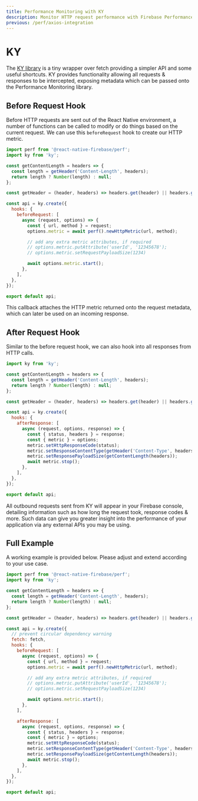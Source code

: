 ```yaml
---
title: Performance Monitoring with KY
description: Monitor HTTP request performance with Firebase Performance Monitoring and KY.
previous: /perf/axios-integration
---
```


# KY

The [KY library](https://github.com/sindresorhus/ky) is a tiny wrapper over fetch providing a simpler API and some useful shortcuts.
KY provides functionality allowing all requests & responses to be intercepted, exposing
metadata which can be passed onto the Performance Monitoring library.

## Before Request Hook

Before HTTP requests are sent out of the React Native environment, a number of functions can be called to modify or do things based on the current request.
We can use this `beforeRequest` hook to create our HTTP metric.

```js
import perf from '@react-native-firebase/perf';
import ky from 'ky';

const getContentLength = headers => {
  const length = getHeader('Content-Length', headers);
  return length ? Number(length) : null;
};

const getHeader = (header, headers) => headers.get(header) || headers.get(header.toLowerCase());

const api = ky.create({
  hooks: {
    beforeRequest: [
      async (request, options) => {
        const { url, method } = request;
        options.metric = await perf().newHttpMetric(url, method);

        // add any extra metric attributes, if required
        // options.metric.putAttribute('userId', '12345678');
        // options.metric.setRequestPayloadSize(1234)

        await options.metric.start();
      },
    ],
  },
});

export default api;
```

This callback attaches the HTTP metric returned onto the request metadata, which can later be used on an
incoming response.

## After Request Hook

Similar to the before request hook, we can also hook into all responses from HTTP calls.

```js
import ky from 'ky';

const getContentLength = headers => {
  const length = getHeader('Content-Length', headers);
  return length ? Number(length) : null;
};

const getHeader = (header, headers) => headers.get(header) || headers.get(header.toLowerCase());

const api = ky.create({
  hooks: {
    afterResponse: [
      async (request, options, response) => {
        const { status, headers } = response;
        const { metric } = options;
        metric.setHttpResponseCode(status);
        metric.setResponseContentType(getHeader('Content-Type', headers));
        metric.setResponsePayloadSize(getContentLength(headers));
        await metric.stop();
      },
    ],
  },
});

export default api;
```

All outbound requests sent from KY will appear in your Firebase console, detailing information such as
how long the request took, response codes & more. Such data can give you greater insight into the performance of your application via any external APIs you may be using.

## Full Example

A working example is provided below. Please adjust and extend according to your use case.

```js
import perf from '@react-native-firebase/perf';
import ky from 'ky';

const getContentLength = headers => {
  const length = getHeader('Content-Length', headers);
  return length ? Number(length) : null;
};

const getHeader = (header, headers) => headers.get(header) || headers.get(header.toLowerCase());

const api = ky.create({
  // prevent circular dependency warning
  fetch: fetch,
  hooks: {
    beforeRequest: [
      async (request, options) => {
        const { url, method } = request;
        options.metric = await perf().newHttpMetric(url, method);

        // add any extra metric attributes, if required
        // options.metric.putAttribute('userId', '12345678');
        // options.metric.setRequestPayloadSize(1234)

        await options.metric.start();
      },
    ],

    afterResponse: [
      async (request, options, response) => {
        const { status, headers } = response;
        const { metric } = options;
        metric.setHttpResponseCode(status);
        metric.setResponseContentType(getHeader('Content-Type', headers));
        metric.setResponsePayloadSize(getContentLength(headers));
        await metric.stop();
      },
    ],
  },
});

export default api;
```
